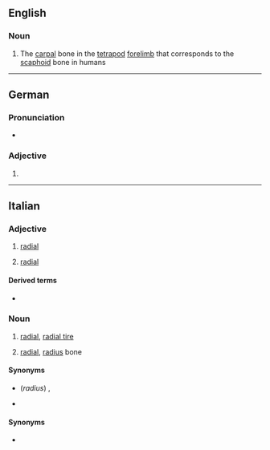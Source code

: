 ==English==

===Noun===
{{en-noun|radialia}}

# The [[carpal]] bone in the [[tetrapod]] [[forelimb]] that corresponds to the [[scaphoid]] bone in humans

----

==German==

===Pronunciation===
* {{audio|de|De-radiale.ogg|Audio}}

===Adjective===
{{head|de|adjective form}}

# {{de-adj form of|radial}}

----

==Italian==

===Adjective===
{{it-adj|radial|e|i}}

# {{lb|it|biology|geometry|physics}} [[radial]]
# {{lb|it|skeleton}} [[radial]]

====Derived terms====
* {{l|it|radialmente}}

===Noun===
{{it-noun|m}}

# [[radial]], [[radial tire]]
# {{lb|it|skeleton}} [[radial]], [[radius]] bone

====Synonyms====
* (''radius'') {{l|it|radio}}, {{l|it|osso radiale}}

{{it-noun|f}}

* {{lb|it|geometry}} {{l|it|radial line}}

====Synonyms====
* {{l|it|linea radiale}}